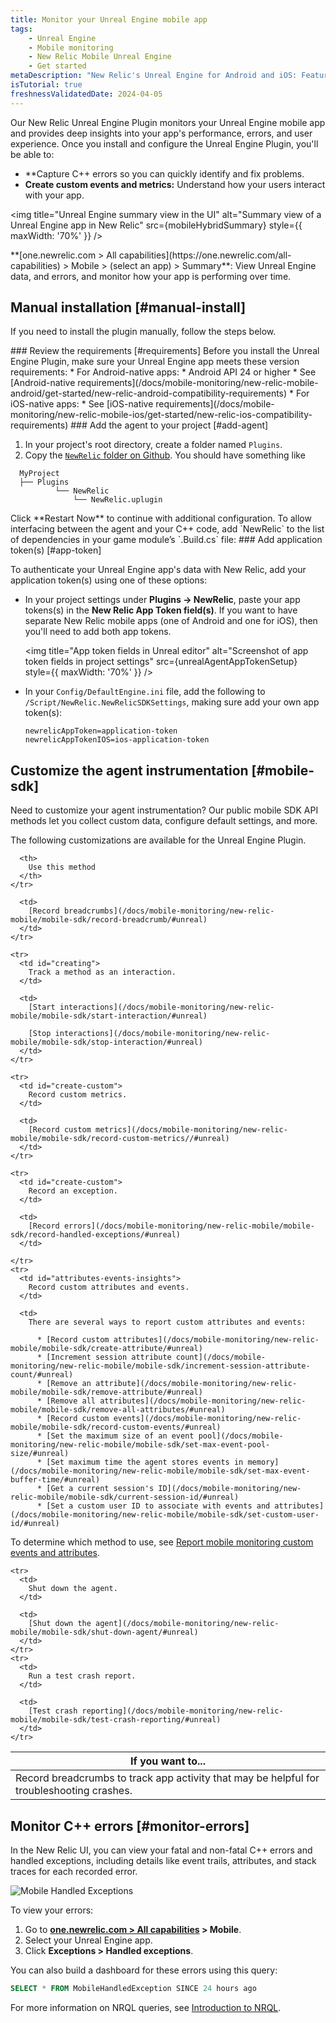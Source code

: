 ```yaml
---
title: Monitor your Unreal Engine mobile app
tags:
    - Unreal Engine
    - Mobile monitoring
    - New Relic Mobile Unreal Engine
    - Get started
metaDescription: "New Relic's Unreal Engine for Android and iOS: Features, compatibility, requirements, installation, and upgrade procedures."
isTutorial: true
freshnessValidatedDate: 2024-04-05
---
```






Our New Relic Unreal Engine Plugin monitors your Unreal Engine mobile app and provides deep insights into your app's performance, errors, and user experience. Once you install and configure the Unreal Engine Plugin, you'll be able to:

* **Capture C++ errors so you can quickly identify and fix problems.
* **Create custom events and metrics:** Understand how your users interact with your app.

<img
  title="Unreal Engine summary view in the UI"
  alt="Summary view of a Unreal Engine app in New Relic"
  src={mobileHybridSummary}
  style={{ maxWidth: '70%' }}
/>

<figcaption>
  <DoNotTranslate>**[one.newrelic.com > All capabilities](https://one.newrelic.com/all-capabilities) > Mobile > (select an app) > Summary**</DoNotTranslate>: View Unreal Engine data, and errors, and monitor how your app is performing over time.
</figcaption>

## Manual installation [#manual-install]

If you need to install the plugin manually, follow the steps below.

<Steps>
<Step>
### Review the requirements [#requirements]
Before you install the Unreal Engine Plugin, make sure your Unreal Engine app meets these version requirements:
* For Android-native apps:
    * Android API 24 or higher
    * See [Android-native requirements](/docs/mobile-monitoring/new-relic-mobile-android/get-started/new-relic-android-compatibility-requirements)
* For iOS-native apps:
    * See [iOS-native requirements](/docs/mobile-monitoring/new-relic-mobile-ios/get-started/new-relic-ios-compatibility-requirements)
</Step>
<Step>
### Add the agent to your project [#add-agent]

1. In your project's root directory, create a folder named `Plugins`.
2.  Copy the [`NewRelic` folder on Github](https://github.com/ndesai-newrelic/newrelic-unreal-plugin/tree/master/Plugins/NewRelic). You should have something like

```
  MyProject
  ├── Plugins
          └── NewRelic
              └── NewRelic.uplugin
```

</Step>
<Step>
Click **Restart Now** to continue with additional configuration.
</Step>
<Step>
To allow interfacing between the agent and your C++ code, add `NewRelic` to the list of dependencies in your game module’s `.Build.cs` file:

</Step>
<Step>
### Add application token(s) [#app-token]

To authenticate your Unreal Engine app's data with New Relic, add your application token(s) using one of these options:

* In your project settings under **Plugins → NewRelic**, paste your app tokens(s) in the **New Relic App Token field(s)**. If you want to have separate New Relic mobile apps (one of Android and one for iOS), then you'll need to add both app tokens.

    <img
    title="App token fields in Unreal editor"
    alt="Screenshot of app token fields in project settings"
    src={unrealAgentAppTokenSetup}
    style={{ maxWidth: '70%' }}
    />

* In your `Config/DefaultEngine.ini` file, add the following to `/Script/NewRelic.NewRelicSDKSettings`, making sure add your own app token(s):

    ```
    newrelicAppToken=application-token
    newrelicAppTokenIOS=ios-application-token
    ```

</Step>
</Steps>

## Customize the agent instrumentation [#mobile-sdk]

Need to customize your agent instrumentation? Our public mobile SDK API methods let you collect custom data, configure default settings, and more.

The following customizations are available for the Unreal Engine Plugin.

<table>
  <thead>
    <tr>
      <th style={{ width: "300px" }}>
        If you want to...
      </th>

      <th>
        Use this method
      </th>
    </tr>
  </thead>

  <tbody>
    <tr>
      <td id="crash-analysis">
        Record breadcrumbs to track app activity that may be helpful for troubleshooting crashes.
      </td>

      <td>
        [Record breadcrumbs](/docs/mobile-monitoring/new-relic-mobile/mobile-sdk/record-breadcrumb/#unreal)
      </td>
    </tr>

    <tr>
      <td id="creating">
        Track a method as an interaction.
      </td>

      <td>
        [Start interactions](/docs/mobile-monitoring/new-relic-mobile/mobile-sdk/start-interaction/#unreal)

        [Stop interactions](/docs/mobile-monitoring/new-relic-mobile/mobile-sdk/stop-interaction/#unreal)
      </td>
    </tr>

    <tr>
      <td id="create-custom">
        Record custom metrics.
      </td>

      <td>
        [Record custom metrics](/docs/mobile-monitoring/new-relic-mobile/mobile-sdk/record-custom-metrics//#unreal)
      </td>
    </tr>

    <tr>
      <td id="create-custom">
        Record an exception.
      </td>

      <td>
        [Record errors](/docs/mobile-monitoring/new-relic-mobile/mobile-sdk/record-handled-exceptions/#unreal)
      </td>

    </tr>
    <tr>
      <td id="attributes-events-insights">
        Record custom attributes and events.
      </td>

      <td>
        There are several ways to report custom attributes and events:

          * [Record custom attributes](/docs/mobile-monitoring/new-relic-mobile/mobile-sdk/create-attribute/#unreal)
          * [Increment session attribute count](/docs/mobile-monitoring/new-relic-mobile/mobile-sdk/increment-session-attribute-count/#unreal)
          * [Remove an attribute](/docs/mobile-monitoring/new-relic-mobile/mobile-sdk/remove-attribute/#unreal)
          * [Remove all attributes](/docs/mobile-monitoring/new-relic-mobile/mobile-sdk/remove-all-attributes/#unreal)
          * [Record custom events](/docs/mobile-monitoring/new-relic-mobile/mobile-sdk/record-custom-events/#unreal)
          * [Set the maximum size of an event pool](/docs/mobile-monitoring/new-relic-mobile/mobile-sdk/set-max-event-pool-size/#unreal)
          * [Set maximum time the agent stores events in memory](/docs/mobile-monitoring/new-relic-mobile/mobile-sdk/set-max-event-buffer-time/#unreal)
          * [Get a current session's ID](/docs/mobile-monitoring/new-relic-mobile/mobile-sdk/current-session-id/#unreal)
          * [Set a custom user ID to associate with events and attributes](/docs/mobile-monitoring/new-relic-mobile/mobile-sdk/set-custom-user-id/#unreal)

To determine which method to use, see [Report mobile monitoring custom events and attributes](/docs/data-apis/custom-data/custom-events/report-mobile-monitoring-custom-events-attributes/).
      </td>
    </tr>

    <tr>
      <td>
        Shut down the agent.
      </td>

      <td>
        [Shut down the agent](/docs/mobile-monitoring/new-relic-mobile/mobile-sdk/shut-down-agent/#unreal)
      </td>
    </tr>
    <tr>
      <td>
        Run a test crash report.
      </td>

      <td>
        [Test crash reporting](/docs/mobile-monitoring/new-relic-mobile/mobile-sdk/test-crash-reporting/#unreal)
      </td>
    </tr>
  </tbody>
</table>


## Monitor C++ errors [#monitor-errors]

In the New Relic UI, you can view your fatal and non-fatal C++ errors and handled exceptions, including details like event trails, attributes, and stack traces for each recorded error.

<img
  title="Mobile Handled Exceptions"
  alt="Mobile Handled Exceptions"
  src={mobileHandledExceptionsSummary}
/>


To view your errors:
1. Go to <DoNotTranslate>**[one.newrelic.com > All capabilities](https://one.newrelic.com/all-capabilities) > Mobile**</DoNotTranslate>.
2. Select your Unreal Engine app.
3. Click <DoNotTranslate>**Exceptions > Handled exceptions**</DoNotTranslate>.

You can also build a dashboard for these errors using this query:

```sql
SELECT * FROM MobileHandledException SINCE 24 hours ago
```

For more information on NRQL queries, see [Introduction to NRQL](/docs/query-your-data/nrql-new-relic-query-language/get-started/introduction-nrql-new-relics-query-language/#where).
